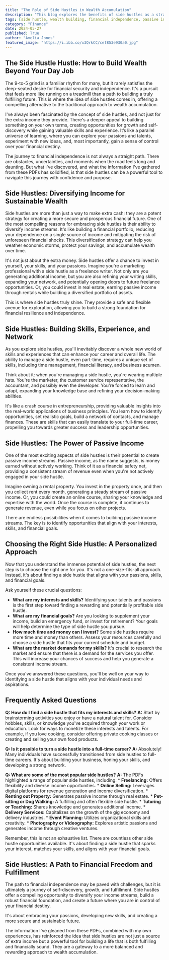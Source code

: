 ```yaml
---
title: "The Role of Side Hustles in Wealth Accumulation"
description: "This blog explores the benefits of side hustles as a strategy for diversifying income, building skills, and accumulating wealth. Learn how to choose the right side hustle for you and discover various opportunities for passive income generation."
tags: [side hustle, wealth building, financial independence, passive income, income diversification, entrepreneurship, skill development, financial planning, career growth, personal finance]
category: "Finance"
date: 2024-05-27
published: True
author: "Amelia Jones"
featured_image: "https://i.ibb.co/x3QrkCC/cef853e930a0.jpg"
---
```


## The Side Hustle Hustle: How to Build Wealth Beyond Your Day Job

The 9-to-5 grind is a familiar rhythm for many, but it rarely satisfies the deep-seated desire for financial security and independence. It's a pursuit that feels more like running on a treadmill than a path to building a truly fulfilling future. This is where the idea of side hustles comes in, offering a compelling alternative to the traditional approach to wealth accumulation.  

I've always been fascinated by the concept of side hustles, and not just for the extra income they provide. There's a deeper appeal to building something on your own terms, creating opportunities for growth and self-discovery while gaining valuable skills and experience. It’s like a parallel universe of learning, where you can explore your passions and talents, experiment with new ideas, and, most importantly, gain a sense of control over your financial destiny. 

The journey to financial independence is not always a straight path. There are obstacles, uncertainties, and moments when the road feels long and daunting.  But what I've discovered, and what the information I've gathered from these PDFs has solidified, is that side hustles can be a powerful tool to navigate this journey with confidence and purpose.

##  Side Hustles: Diversifying Income for Sustainable Wealth

Side hustles are more than just a way to make extra cash; they are a potent strategy for creating a more secure and prosperous financial future.  One of the most compelling reasons for embracing side hustles is their ability to diversify income streams.  It's like building a financial portfolio, reducing your dependence on a single source of income and mitigating the risk of unforeseen financial shocks. This diversification strategy can help you weather economic storms, protect your savings, and accumulate wealth over time.  

It's not just about the extra money. Side hustles offer a chance to invest in yourself, your skills, and your passions. Imagine you're a marketing professional with a side hustle as a freelance writer.  Not only are you generating additional income, but you are also refining your writing skills, expanding your network, and potentially opening doors to future freelance opportunities.  Or, you could invest in real estate, earning passive income through rentals while building a diversified portfolio of assets.  

This is where side hustles truly shine.  They provide a safe and flexible avenue for exploration, allowing you to build a strong foundation for financial resilience and independence.

##  Side Hustles: Building Skills, Experience, and Network

As you explore side hustles, you'll inevitably discover a whole new world of skills and experiences that can enhance your career and overall life.  The ability to manage a side hustle, even part-time, requires a unique set of skills, including time management, financial literacy, and business acumen.   

Think about it: when you're managing a side hustle, you're wearing multiple hats. You're the marketer, the customer service representative, the accountant, and possibly even the developer.  You're forced to learn and adapt, expanding your knowledge base and refining your decision-making abilities.

It's like a crash course in entrepreneurship, providing valuable insights into the real-world applications of business principles. You learn how to identify opportunities, set realistic goals, build a network of contacts, and manage finances.  These are skills that can easily translate to your full-time career, propelling you towards greater success and leadership opportunities.

##  Side Hustles: The Power of Passive Income

One of the most exciting aspects of side hustles is their potential to create passive income streams.  Passive income, as the name suggests, is money earned without actively working. Think of it as a financial safety net, providing a consistent stream of revenue even when you're not actively engaged in your side hustle. 

Imagine owning a rental property. You invest in the property once, and then you collect rent every month, generating a steady stream of passive income.  Or, you could create an online course, sharing your knowledge and expertise with the world.  Once the course is complete, it continues to generate revenue, even while you focus on other projects.

There are endless possibilities when it comes to building passive income streams. The key is to identify opportunities that align with your interests, skills, and financial goals.  

##  Choosing the Right Side Hustle: A Personalized Approach

Now that you understand the immense potential of side hustles, the next step is to choose the right one for you.  It's not a one-size-fits-all approach. Instead, it's about finding a side hustle that aligns with your passions, skills, and financial goals.

Ask yourself these crucial questions:

* **What are my interests and skills?** Identifying your talents and passions is the first step toward finding a rewarding and potentially profitable side hustle.  
* **What are my financial goals?** Are you looking to supplement your income, build an emergency fund, or invest for retirement? Your goals will help determine the type of side hustle you pursue.
* **How much time and money can I invest?** Some side hustles require more time and money than others.  Assess your resources carefully and choose a side hustle that fits your current schedule and budget.
* **What are the market demands for my skills?**  It's crucial to research the market and ensure that there is a demand for the services you offer. This will increase your chances of success and help you generate a consistent income stream.

Once you've answered these questions, you'll be well on your way to identifying a side hustle that aligns with your individual needs and aspirations.

##  Frequently Asked Questions

**Q: How do I find a side hustle that fits my interests and skills?**
**A:** Start by brainstorming activities you enjoy or have a natural talent for. Consider hobbies, skills, or knowledge you've acquired through your work or education.  Look for ways to monetize these interests and talents. For example, if you love cooking, consider offering private cooking classes or creating and selling your own food products.

**Q: Is it possible to turn a side hustle into a full-time career?**
**A:** Absolutely! Many individuals have successfully transitioned from side hustles to full-time careers.  It's about building your business, honing your skills, and developing a strong network.   

**Q: What are some of the most popular side hustles?**
**A:**  The PDFs highlighted a range of popular side hustles, including:
    * **Freelancing:** Offers flexibility and diverse income opportunities.
    * **Online Selling:**  Leverages digital platforms for revenue generation and income diversification.
    * **Renting out Property:**  Generates passive income through real estate.
    * **Pet-sitting or Dog Walking:**  A fulfilling and often flexible side hustle.
    * **Tutoring or Teaching:**  Shares knowledge and generates additional income.
    * **Delivery Services:**  Capitalizes on the growth of the gig economy and delivery industries.
    * **Event Planning:**  Utilizes organizational skills and creativity.
    * **Photography or Videography:**  Explores artistic passions and generates income through creative ventures.

Remember, this is not an exhaustive list.  There are countless other side hustle opportunities available.  It's about finding a side hustle that sparks your interest, matches your skills, and aligns with your financial goals.

##  Side Hustles: A Path to Financial Freedom and Fulfillment

The path to financial independence may be paved with challenges, but it is ultimately a journey of self-discovery, growth, and fulfillment.  Side hustles offer a compelling opportunity to diversify your income streams, build a robust financial foundation, and create a future where you are in control of your financial destiny.

It's about embracing your passions, developing new skills, and creating a more secure and sustainable future.  

The information I've gleaned from these PDFs, combined with my own experiences, has reinforced the idea that side hustles are not just a source of extra income but a powerful tool for building a life that is both fulfilling and financially sound.  They are a gateway to a more balanced and rewarding approach to wealth accumulation.
